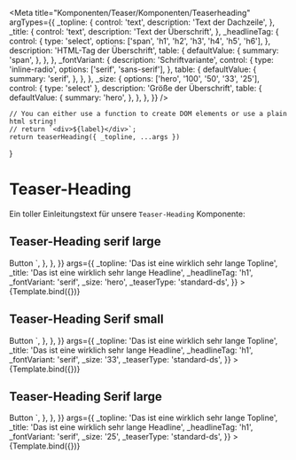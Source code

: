 

<Meta
    title="Komponenten/Teaser/Komponenten/Teaserheading"
    argTypes={{
        _topline: {
            control: 'text',
            description: 'Text der Dachzeile',
        },
        _title: {
            control: 'text',
            description: 'Text der Überschrift',
        },
        _headlineTag: {
            control: {
                type: 'select',
                options: ['span', 'h1', 'h2', 'h3', 'h4', 'h5', 'h6'],
            },
            description: 'HTML-Tag der Überschrift',
            table: {
                defaultValue: {
                    summary: 'span',
                },
            },
        },
        _fontVariant: {
            description: 'Schriftvariante',
            control: {
                type: 'inline-radio',
                options: ['serif', 'sans-serif'],
            },
            table: {
                defaultValue: {
                    summary: 'serif',
                },
            },
        },
        _size: {
            options: ['hero', '100', '50', '33', '25'],
            control: { type: 'select' },
            description: 'Größe der Überschrift',
            table: {
                defaultValue: {
                    summary: 'hero',
                },
            },
        },
    }}
/>

    // You can either use a function to create DOM elements or use a plain html string!
    // return `<div>${label}</div>`;
    return teaserHeading({ _topline, ...args })
}

# Teaser-Heading

Ein toller Einleitungstext für unsere `Teaser-Heading` Komponente:

## Teaser-Heading serif large

<Canvas>
    <Story
        name="Serif Hero"
        parameters={{
            docs: {
                source: {
                    code: `
<Button class="storybook-button storybook-button--secondary">Button</button>
        `,
                },
            },
        }}
        args={{
            _topline: 'Das ist eine wirklich sehr lange Topline',
            _title: 'Das ist eine wirklich sehr lange Headline',
            _headlineTag: 'h1',
            _fontVariant: 'serif',
            _size: 'hero',
            _teaserType: 'standard-ds',
        }}
    >
        {Template.bind({})}
    </Story>
</Canvas>

<ArgsTable story="Serif large" />

## Teaser-Heading Serif small

<Canvas>
    <Story
        name="Serif medium"
        parameters={{
            docs: {
                source: {
                    code: `
<Button class="storybook-button storybook-button--secondary">Button</button>
        `,
                },
            },
        }}
        args={{
            _topline: 'Das ist eine wirklich sehr lange Topline',
            _title: 'Das ist eine wirklich sehr lange Headline',
            _headlineTag: 'h1',
            _fontVariant: 'serif',
            _size: '33',
            _teaserType: 'standard-ds',
        }}
    >
        {Template.bind({})}
    </Story>
</Canvas>

## Teaser-Heading Serif large

<Canvas>
    <Story
        name="Serif small"
        parameters={{
            docs: {
                source: {
                    code: `
<Button class="storybook-button storybook-button--secondary">Button</button>
        `,
                },
            },
        }}
        args={{
            _topline: 'Das ist eine wirklich sehr lange Topline',
            _title: 'Das ist eine wirklich sehr lange Headline',
            _headlineTag: 'h1',
            _fontVariant: 'serif',
            _size: '25',
            _teaserType: 'standard-ds',
        }}
    >
        {Template.bind({})}
    </Story>
</Canvas>
